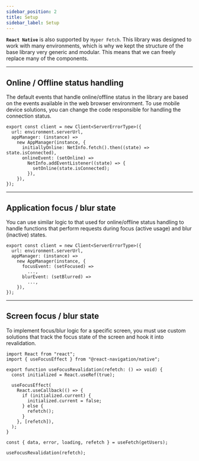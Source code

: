```yaml
---
sidebar_position: 2
title: Setup
sidebar_label: Setup
---
```


**`React Native`** is also supported by `Hyper Fetch`. This library was designed to work with many environments, which
is why we kept the structure of the base library very generic and modular. This means that we can freely replace many of
the components.

---

## Online / Offline status handling

The default events that handle online/offline status in the library are based on the events available in the web browser
environment. To use mobile device solutions, you can change the code responsible for handling the connection status.

```tsx
export const client = new Client<ServerErrorType>({
  url: environment.serverUrl,
  appManager: (instance) =>
    new AppManager(instance, {
      initiallyOnline: NetInfo.fetch().then((state) => state.isConnected),
      onlineEvent: (setOnline) =>
        NetInfo.addEventListener((state) => {
          setOnline(state.isConnected);
        }),
    }),
});
```

---

## Application focus / blur state

You can use similar logic to that used for online/offline status handling to handle functions that perform requests
during focus (active usage) and blur (inactive) states.

```tsx
export const client = new Client<ServerErrorType>({
  url: environment.serverUrl,
  appManager: (instance) =>
    new AppManager(instance, {
      focusEvent: (setFocused) =>
        ...,
      blurEvent: (setBlurred) =>
        ...,
    }),
});
```

---

## Screen focus / blur state

To implement focus/blur logic for a specific screen, you must use custom solutions that track the focus state of the
screen and hook it into revalidation.

```tsx
import React from "react";
import { useFocusEffect } from "@react-navigation/native";

export function useFocusRevalidation(refetch: () => void) {
  const initialized = React.useRef(true);

  useFocusEffect(
    React.useCallback(() => {
      if (initialized.current) {
        initialized.current = false;
      } else {
        refetch();
      }
    }, [refetch]),
  );
}
```

```tsx
const { data, error, loading, refetch } = useFetch(getUsers);

useFocusRevalidation(refetch);
```
